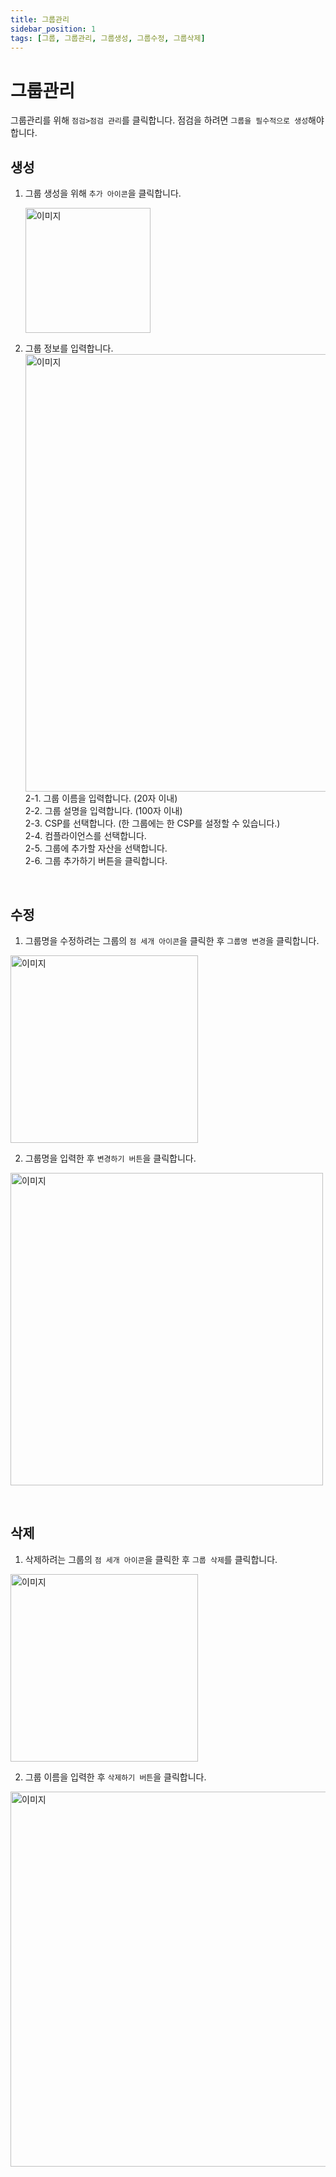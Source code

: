 ```yaml
---
title: 그룹관리
sidebar_position: 1
tags: [그룹, 그룹관리, 그룹생성, 그룹수정, 그룹삭제]
---
```



# 그룹관리

그룹관리를 위해 `점검>점검 관리`를 클릭합니다.
점검을 하려면 `그룹을 필수적으로 생성`해야 합니다.

## 생성

1. 그룹 생성을 위해 `추가 아이콘`을 클릭합니다.

    <img width="200" src={group1} alt="이미지" />

2. 그룹 정보를 입력합니다.<br/>
    <img width="700" src={group2} alt="이미지" />
    <br />
    2-1. 그룹 이름을 입력합니다. (20자 이내)
    <br />
    2-2. 그룹 설명을 입력합니다. (100자 이내)
    <br />
    2-3. CSP를 선택합니다. (한 그룹에는 한 CSP를 설정할 수 있습니다.)
    <br />
    2-4. 컴플라이언스를 선택합니다.
    <br />
    2-5. 그룹에 추가할 자산을 선택합니다.
    <br />
    2-6. 그룹 추가하기 버튼을 클릭합니다.

<p>&nbsp;</p>

## 수정

1. 그룹명을 수정하려는 그룹의 `점 세개 아이콘`을 클릭한 후 `그룹명 변경`을 클릭합니다.

<img width="300" src={group3} alt="이미지" />

<p></p>

2. 그룹명을 입력한 후 `변경하기 버튼`을 클릭합니다.

<img width="500" src={group4} alt="이미지" />

<p>&nbsp;</p>

## 삭제

1. 삭제하려는 그룹의 `점 세개 아이콘`을 클릭한 후 `그룹 삭제`를 클릭합니다.

<img width="300" src={group3} alt="이미지" />

2. 그룹 이름을 입력한 후 `삭제하기 버튼`을 클릭합니다.

<img width="600" src={group5} alt="이미지" />
